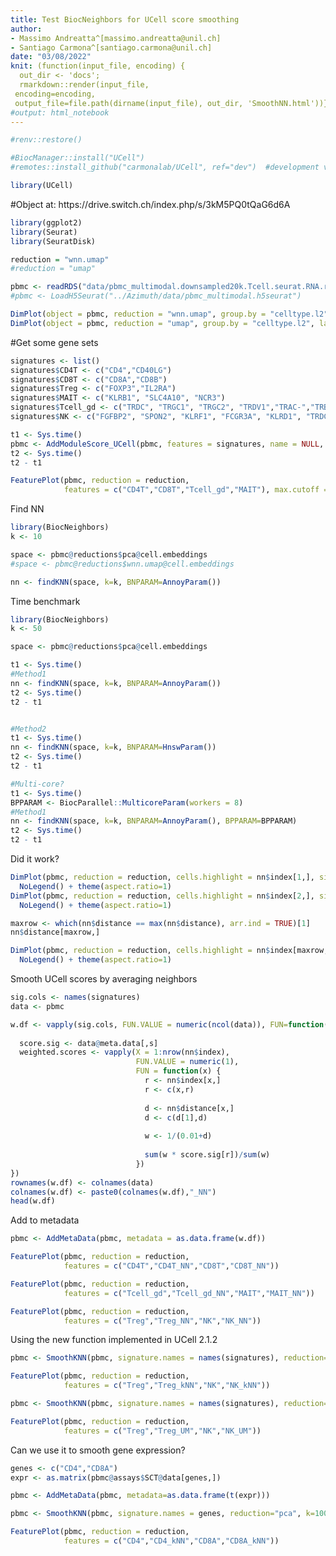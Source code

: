 ```yaml
---
title: Test BiocNeighbors for UCell score smoothing
author: 
- Massimo Andreatta^[massimo.andreatta@unil.ch]
- Santiago Carmona^[santiago.carmona@unil.ch]
date: "03/08/2022"
knit: (function(input_file, encoding) {
  out_dir <- 'docs';
  rmarkdown::render(input_file,
 encoding=encoding,
 output_file=file.path(dirname(input_file), out_dir, 'SmoothNN.html'))})
#output: html_notebook
---
```



```r
#renv::restore()

#BiocManager::install("UCell")
#remotes::install_github("carmonalab/UCell", ref="dev")  #development version

library(UCell)
```

#Object at: https://drive.switch.ch/index.php/s/3kM5PQ0tQaG6d6A
```r
library(ggplot2)
library(Seurat)
library(SeuratDisk)

reduction = "wnn.umap"
#reduction = "umap"

pbmc <- readRDS("data/pbmc_multimodal.downsampled20k.Tcell.seurat.RNA.rds")
#pbmc <- LoadH5Seurat("../Azimuth/data/pbmc_multimodal.h5seurat")

DimPlot(object = pbmc, reduction = "wnn.umap", group.by = "celltype.l2", label = TRUE, label.size = 3, repel = TRUE)
DimPlot(object = pbmc, reduction = "umap", group.by = "celltype.l2", label = TRUE, label.size = 3, repel = TRUE)
```

#Get some gene sets
```r
signatures <- list()
signatures$CD4T <- c("CD4","CD40LG")
signatures$CD8T <- c("CD8A","CD8B")
signatures$Treg <- c("FOXP3","IL2RA")
signatures$MAIT <- c("KLRB1", "SLC4A10", "NCR3")
signatures$Tcell_gd <- c("TRDC", "TRGC1", "TRGC2", "TRDV1","TRAC-","TRBC1-","TRBC2-")
signatures$NK <- c("FGFBP2", "SPON2", "KLRF1", "FCGR3A", "KLRD1", "TRDC","CD3E-","CD3G-")

t1 <- Sys.time()
pbmc <- AddModuleScore_UCell(pbmc, features = signatures, name = NULL, ncores=8)
t2 <- Sys.time()
t2 - t1

FeaturePlot(pbmc, reduction = reduction,
            features = c("CD4T","CD8T","Tcell_gd","MAIT"), max.cutoff = 'q99')

```

Find NN
```r
library(BiocNeighbors)
k <- 10

space <- pbmc@reductions$pca@cell.embeddings
#space <- pbmc@reductions$wnn.umap@cell.embeddings

nn <- findKNN(space, k=k, BNPARAM=AnnoyParam())
```

Time benchmark
```r
library(BiocNeighbors)
k <- 50

space <- pbmc@reductions$pca@cell.embeddings

t1 <- Sys.time()
#Method1
nn <- findKNN(space, k=k, BNPARAM=AnnoyParam())
t2 <- Sys.time()
t2 - t1


#Method2
t1 <- Sys.time()
nn <- findKNN(space, k=k, BNPARAM=HnswParam())
t2 <- Sys.time()
t2 - t1

#Multi-core?
t1 <- Sys.time()
BPPARAM <- BiocParallel::MulticoreParam(workers = 8)
#Method1
nn <- findKNN(space, k=k, BNPARAM=AnnoyParam(), BPPARAM=BPPARAM)
t2 <- Sys.time()
t2 - t1
```

Did it work?
```r
DimPlot(pbmc, reduction = reduction, cells.highlight = nn$index[1,], sizes.highlight = 2, raster=F) +
  NoLegend() + theme(aspect.ratio=1)
DimPlot(pbmc, reduction = reduction, cells.highlight = nn$index[2,], sizes.highlight = 2, raster=F) +
  NoLegend() + theme(aspect.ratio=1)

maxrow <- which(nn$distance == max(nn$distance), arr.ind = TRUE)[1]
nn$distance[maxrow,]

DimPlot(pbmc, reduction = reduction, cells.highlight = nn$index[maxrow,], sizes.highlight = 2, raster=F) +
  NoLegend() + theme(aspect.ratio=1)
```


Smooth UCell scores by averaging neighbors
```r
sig.cols <- names(signatures)
data <- pbmc

w.df <- vapply(sig.cols, FUN.VALUE = numeric(ncol(data)), FUN=function(s) {
  
  score.sig <- data@meta.data[,s]
  weighted.scores <- vapply(X = 1:nrow(nn$index),
                            FUN.VALUE = numeric(1),
                            FUN = function(x) {
                              r <- nn$index[x,]
                              r <- c(x,r)
                              
                              d <- nn$distance[x,]
                              d <- c(d[1],d)
                              
                              w <- 1/(0.01+d)
                              
                              sum(w * score.sig[r])/sum(w)
                            })
})
rownames(w.df) <- colnames(data)
colnames(w.df) <- paste0(colnames(w.df),"_NN")
head(w.df)
```

Add to metadata
```r
pbmc <- AddMetaData(pbmc, metadata = as.data.frame(w.df))
```

```r
FeaturePlot(pbmc, reduction = reduction,
            features = c("CD4T","CD4T_NN","CD8T","CD8T_NN"))

FeaturePlot(pbmc, reduction = reduction,
            features = c("Tcell_gd","Tcell_gd_NN","MAIT","MAIT_NN"))

FeaturePlot(pbmc, reduction = reduction,
            features = c("Treg","Treg_NN","NK","NK_NN"))
```
Using the new function implemented in UCell 2.1.2
```r
pbmc <- SmoothKNN(pbmc, signature.names = names(signatures), reduction="pca")

FeaturePlot(pbmc, reduction = reduction,
            features = c("Treg","Treg_kNN","NK","NK_kNN"))

pbmc <- SmoothKNN(pbmc, signature.names = names(signatures), reduction="wnn.umap", suffix = "_UM")

FeaturePlot(pbmc, reduction = reduction,
            features = c("Treg","Treg_UM","NK","NK_UM"))

```
Can we use it to smooth gene expression?
```r
genes <- c("CD4","CD8A")
expr <- as.matrix(pbmc@assays$SCT@data[genes,])

pbmc <- AddMetaData(pbmc, metadata=as.data.frame(t(expr)))

pbmc <- SmoothKNN(pbmc, signature.names = genes, reduction="pca", k=100)

FeaturePlot(pbmc, reduction = reduction,
            features = c("CD4","CD4_kNN","CD8A","CD8A_kNN"))

```
